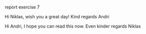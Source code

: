 report exercise 7

Hi Niklas,
wish you a great day!
Kind regards
Andri

Hi Andri, 
I hope you can read this now. 
Even kinder regards
Niklas

